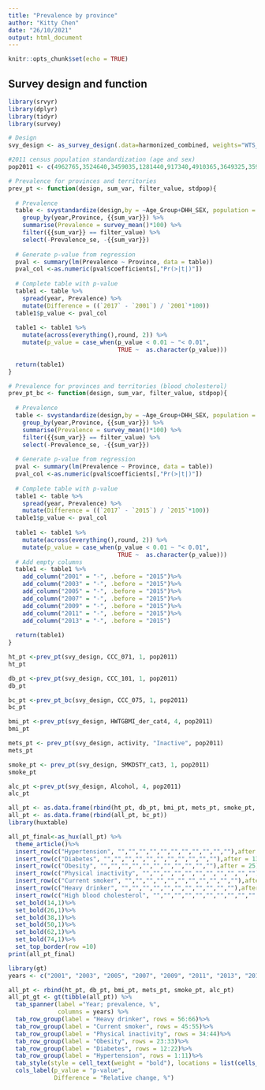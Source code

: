 ```yaml
---
title: "Prevalence by province"
author: "Kitty Chen"
date: "26/10/2021"
output: html_document
---
```


```r
knitr::opts_chunk$set(echo = TRUE)
```

## Survey design and function
```r
library(srvyr)
library(dplyr)
library(tidyr)
library(survey)

# Design
svy_design <- as_survey_design(.data=harmonized_combined, weights="WTS_M")

#2011 census population standardization (age and sex)
pop2011 <- c(4962765,3524640,3459035,1281440,917340,4910365,3649325,3593270,1393345,1352950)

# Prevalence for provinces and territories
prev_pt <- function(design, sum_var, filter_value, stdpop){
  
  # Prevalence 
  table <- svystandardize(design,by = ~Age_Group+DHH_SEX, population = stdpop)%>%
    group_by(year,Province, {{sum_var}}) %>%
    summarise(Prevalence = survey_mean()*100) %>%
    filter({{sum_var}} == filter_value) %>%
    select(-Prevalence_se, -{{sum_var}})
  
  # Generate p-value from regression
  pval <- summary(lm(Prevalence ~ Province, data = table))
  pval_col <-as.numeric(pval$coefficients[,"Pr(>|t|)"])
  
  # Complete table with p-value
  table1 <- table %>%
    spread(year, Prevalence) %>%
    mutate(Difference = ((`2017` - `2001`) / `2001`*100))
  table1$p_value <- pval_col
  
  table1 <- table1 %>% 
    mutate(across(everything(),round, 2)) %>%
    mutate(p_value = case_when(p_value < 0.01 ~ "< 0.01",
                               TRUE ~  as.character(p_value)))
  
  return(table1)
}

# Prevalence for provinces and territories (blood cholesterol)
prev_pt_bc <- function(design, sum_var, filter_value, stdpop){
  
  # Prevalence 
  table <- svystandardize(design,by = ~Age_Group+DHH_SEX, population = stdpop)%>%
    group_by(year,Province, {{sum_var}}) %>%
    summarise(Prevalence = survey_mean()*100) %>%
    filter({{sum_var}} == filter_value) %>%
    select(-Prevalence_se, -{{sum_var}})
  
  # Generate p-value from regression
  pval <- summary(lm(Prevalence ~ Province, data = table))
  pval_col <-as.numeric(pval$coefficients[,"Pr(>|t|)"])
  
  # Complete table with p-value
  table1 <- table %>%
    spread(year, Prevalence) %>%
    mutate(Difference = ((`2017` - `2015`) / `2015`*100))
  table1$p_value <- pval_col
  
  table1 <- table1 %>% 
    mutate(across(everything(),round, 2)) %>%
    mutate(p_value = case_when(p_value < 0.01 ~ "< 0.01",
                               TRUE ~  as.character(p_value)))
  # Add empty columns
  table1 <- table1 %>%
    add_column("2001" = "-", .before = "2015")%>%
    add_column("2003" = "-", .before = "2015")%>%
    add_column("2005" = "-", .before = "2015")%>%
    add_column("2007" = "-", .before = "2015")%>%
    add_column("2009" = "-", .before = "2015")%>%
    add_column("2011" = "-", .before = "2015")%>%
    add_column("2013" = "-", .before = "2015") 
  
  return(table1)
}
```


```r
ht_pt <-prev_pt(svy_design, CCC_071, 1, pop2011)
ht_pt
```

```r
db_pt <-prev_pt(svy_design, CCC_101, 1, pop2011)
db_pt
```

```r
bc_pt <-prev_pt_bc(svy_design, CCC_075, 1, pop2011)
bc_pt
```

```r
bmi_pt <-prev_pt(svy_design, HWTGBMI_der_cat4, 4, pop2011)
bmi_pt
```

```r
mets_pt <- prev_pt(svy_design, activity, "Inactive", pop2011)
mets_pt
```

```r
smoke_pt <- prev_pt(svy_design, SMKDSTY_cat3, 1, pop2011)
smoke_pt
```

```r
alc_pt <-prev_pt(svy_design, Alcohol, 4, pop2011)
alc_pt
```

```r
all_pt <- as.data.frame(rbind(ht_pt, db_pt, bmi_pt, mets_pt, smoke_pt, alc_pt))
all_pt <- as.data.frame(rbind(all_pt, bc_pt))
library(huxtable)

all_pt_final<-as_hux(all_pt) %>%
  theme_article()%>%
  insert_row(c("Hypertension", "","","","","","","","","","",""),after = 1) %>%
  insert_row(c("Diabetes", "","","","","","","","","","",""),after = 13) %>%
  insert_row(c("Obesity", "","","","","","","","","","",""),after = 25) %>%
  insert_row(c("Physical inactivity", "","","","","","","","","","",""),after = 37) %>%
  insert_row(c("Current smoker", "","","","","","","","","","",""),after = 49) %>%
  insert_row(c("Heavy drinker", "","","","","","","","","","",""),after = 61) %>%
  insert_row(c("High blood cholesterol", "","","","","","","","","","",""),after = 73)%>%
  set_bold(14,1)%>%
  set_bold(26,1)%>%
  set_bold(38,1)%>%
  set_bold(50,1)%>%
  set_bold(62,1)%>%
  set_bold(74,1)%>%
  set_top_border(row =10) 
print(all_pt_final)
```

```r
library(gt)
years <- c("2001", "2003", "2005", "2007", "2009", "2011", "2013", "2015", "2017")

all_pt <- rbind(ht_pt, db_pt, bmi_pt, mets_pt, smoke_pt, alc_pt)
all_pt_gt <- gt(tibble(all_pt)) %>%
  tab_spanner(label ="Year; prevalence, %",
              columns = years) %>%
  tab_row_group(label = "Heavy drinker", rows = 56:66)%>%
  tab_row_group(label = "Current smoker", rows = 45:55)%>%
  tab_row_group(label = "Physical inactivity", rows = 34:44)%>%
  tab_row_group(label = "Obesity", rows = 23:33)%>%
  tab_row_group(label = "Diabetes", rows = 12:22)%>%
  tab_row_group(label = "Hypertension", rows = 1:11)%>%
  tab_style(style = cell_text(weight = "bold"), locations = list(cells_row_groups())) %>%
  cols_label(p_value = "p-value",
             Difference = "Relative change, %")
```
